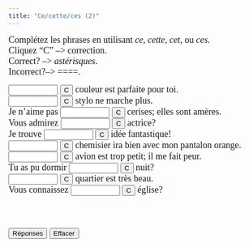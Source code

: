 ```yaml
---
title: "Ce/cette/ces (2)"
---
```


<font face="Garamond" size="4">Complétez les phrases en utilisant 
        *ce,* *cette,* *cet,* ou *ces.* <br>
        Cliquez "C" --&gt; correction.<br>
        Correct? --&gt; *astérisques*. <br>
        Incorrect?--&gt; ====. </font>


<form action="" method=post>
              <font face="Garamond" size="4"> 
              <input size=9 name=item1>
              <input onClick="dasher(form.item1, 'Cette')" type=button value=C name=Button>
              couleur est parfaite pour toi.<br>
              <input size=9 name=item2>
              <input onClick="dasher(form.item2, 'Ce')" type=button value=C name=Button>
              stylo ne marche plus.<br>
              Je n'aime pas 
              <input size=9 name=item3>
              <input onClick="dasher(form.item3, 'ces')" type=button value=C name=Button>
              cerises; elles sont amères.<br>
              Vous admirez 
              <input size=9 name=item4>
              <input onClick="dasher(form.item4, 'cette')" type=button value=C name=Button>
              actrice?<br>
              Je trouve 
              <input size=9 name=item5>
              <input onClick="dasher(form.item5, 'cette')" type=button value=C name=Button>
              idée fantastique!<br>
              <input size=9 name=item6>
              <input onClick="dasher(form.item6, 'Ce')" type=button value=C name=Button>
              chemisier ira bien avec mon pantalon orange. <br>
              <input size=9 name=item7>
              <input onClick="dasher(form.item7, 'Cet')" type=button value=C name=Button>
              avion est trop petit; il me fait peur.<br>
              Tu as pu dormir 
              <input size=9 
      name=item8>
              <input onClick="dasher(form.item8, 'cette')" type=button value=C name=Button>
              nuit?<br>
              <input size=9 name=item9>
              <input onClick="dasher(form.item9, 'Ce')" type=button value=C name=Button>
              quartier est très beau.<br>
              Vous connaissez 
              <input size=9 name=item10>
              <input onClick="dasher(form.item10, 'cette')" type=button value=C name=Button>
              église?<br>
              <br>
              <br>
              <br>
              <input onClick="form.item1.value='Cette';form.item2.value='Ce';form.item3.value='ces';form.item4.value='cette';form.item5.value='cette';form.item6.value='Ce';form.item7.value='Cet';form.item8.value='cette';form.item9.value='Ce';form.item10.value='cette';" type=button value="Réponses" name=Button>
              <input onClick="form.item1.value='';form.item2.value='';form.item3.value='';form.item4.value='';form.item5.value='';form.item6.value='';form.item7.value='';form.item8.value='';form.item9.value='';form.item10.value='';" type=button value="Effacer" name=Button>
              </font> 
            </form>

<SCRIPT Language="JavaScript">
//  This code is based on George Mitrevski's original CLOZE code.  
//  Dennie Hoopingarner modified it to provide more detailed feedback about the user's responses, 
//  in a manner similar to the Dasher program.
//  You are welcome to use and modify this code, but please give credit where credit is due. 
//  Dennie Hoopingarner, Michigan State University  hooping4@msu.edu
//  Content by: Alison Murray Levine, University of Virginia, alevine@virginia.edu, 
function dasher(Student, Correct) {
var studentAnswer = Student.value;
var correctAnswer = Correct;
result = ""
for (var c = 0; c< correctAnswer.length; c ++) {
	var CorrectX = correctAnswer.charAt(c);
	var StudentX = studentAnswer.charAt(c);
	if (CorrectX == StudentX) {
	result = result + CorrectX;
	}
	else {
	result = result +  "=";
	}
}
Student.value = result;
    if (studentAnswer == correctAnswer){
    Student.value = "*" + studentAnswer + "*";
    }
}

<!-- done hiding --></SCRIPT>
